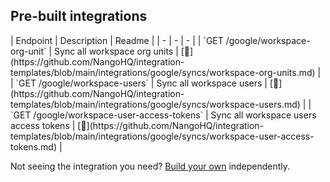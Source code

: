 
## Pre-built integrations

<AccordionGroup>


<Accordion title="Others">
| Endpoint | Description | Readme |
| - | - | - |
| `GET /google/workspace-org-unit` | Sync all workspace org units | [🔗](https://github.com/NangoHQ/integration-templates/blob/main/integrations/google/syncs/workspace-org-units.md) |
| `GET /google/workspace-users` | Sync all workspace users | [🔗](https://github.com/NangoHQ/integration-templates/blob/main/integrations/google/syncs/workspace-users.md) |
| `GET /google/workspace-user-access-tokens` | Sync all workspace users access tokens | [🔗](https://github.com/NangoHQ/integration-templates/blob/main/integrations/google/syncs/workspace-user-access-tokens.md) |
</Accordion>

</AccordionGroup>

<Tip>Not seeing the integration you need? [Build your own](https://docs.nango.dev/guides/platform/functions) independently.</Tip>
